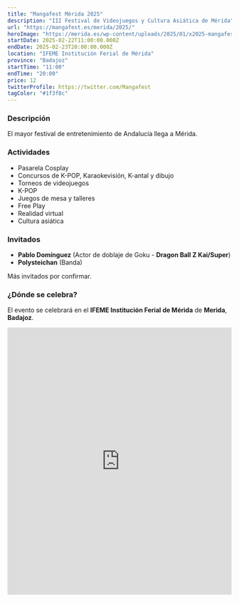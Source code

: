 ```yaml
---
title: "Mangafest Mérida 2025"
description: "III Festival de Videojuegos y Cultura Asiática de Mérida"
url: "https://mangafest.es/merida/2025/"
heroImage: "https://merida.es/wp-content/uploads/2025/01/x2025-mangafest-cartel.jpg.pagespeed.ic.7uqCLq9PKJ.jpg"
startDate: 2025-02-22T11:00:00.000Z
endDate: 2025-02-23T20:00:00.000Z
location: "IFEME Institución Ferial de Mérida"
province: "Badajoz"
startTime: "11:00"
endTime: "20:00"
price: 12
twitterProfile: https://twitter.com/Mangafest
tagColor: "#1f3f8c"
---
```


### Descripción 

El mayor festival de entretenimiento de Andalucía llega a Mérida.

### Actividades

+ Pasarela Cosplay
+ Concursos de K-POP, Karaokevisión, K-antal y dibujo
+ Torneos de videojuegos
+ K-POP
+ Juegos de mesa y talleres
+ Free Play
+ Realidad virtual
+ Cultura asiática

### Invitados

+ **Pablo Domínguez** (Actor de doblaje de Goku - **Dragon Ball Z Kai/Super**)
+ **Polysteichan** (Banda)

Más invitados por confirmar.

### ¿Dónde se celebra?

El evento se celebrará en el **IFEME Institución Ferial de Mérida** de **Merida**, **Badajoz**.

<iframe src="https://www.google.com/maps/embed?pb=!1m14!1m8!1m3!1d3488.1199017915815!2d-6.369446!3d38.920691!3m2!1i1024!2i768!4f13.1!3m3!1m2!1s0xd1426e02bbc353f%3A0xbe62cc1996d09f6a!2sIFEME%20-%20Instituci%C3%B3n%20Ferial%20de%20M%C3%A9rida!5e1!3m2!1ses!2ses!4v1737572584463!5m2!1ses!2ses" width="100%" height="600" style="border:0;" allowfullscreen="" loading="lazy" referrerpolicy="no-referrer-when-downgrade"></iframe>
